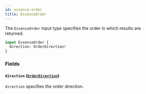 ```yaml
---
id: essence-order
title: EssenceOrder
---
```



The `EssenceOrder` input type specifies the order in which results are returned.

```graphql
input EssenceOrder {
  direction: OrderDirection!
}
```


### Fields

#### `direction` ([`OrderDirection`](/cyberconnect/reference/enums/order-direction))

`direction` specifies the order direction.




